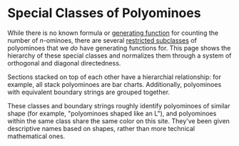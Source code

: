 # Special Classes of Polyominoes

While there is no known formula or [generating function] for counting the number of $n$-ominoes, there are several [restricted subclasses](https://www.sciencedirect.com/science/article/pii/0012365X9500003F) of polyominoes that we _do_ have generating functions for. This page shows the hierarchy of these special classes and normalizes them through a system of orthogonal and diagonal directedness.

Sections stacked on top of each other have a hierarchial relationship: for example, all stack polyominoes are bar charts. Additionally, polyominoes with equivalent boundary strings are grouped together.

These classes and boundary strings roughly identify polyominoes of similar shape (for example, "polyominoes shaped like an L"), and polyominoes within the same class share the same color on this site. They've been given descriptive names based on shapes, rather than more technical mathematical ones.

[generating function]: https://en.wikipedia.org/wiki/Generating_function
